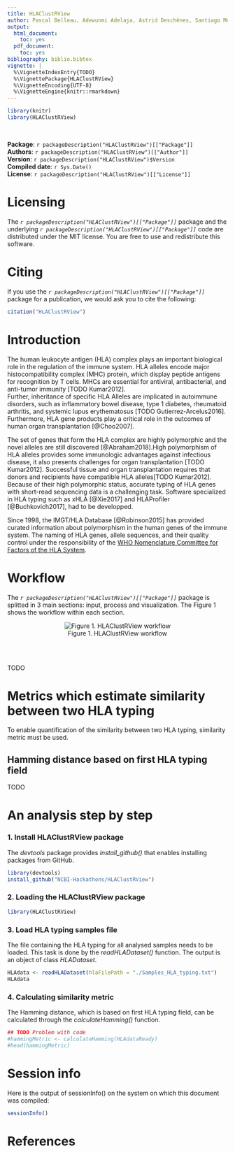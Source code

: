 ```yaml
---
title: HLAClustRView
author: Pascal Belleau, Adewunmi Adelaja, Astrid Deschênes, Santiago Medina, Nissim Ranade, Allissa Dillman
output:
  html_document:
    toc: yes
  pdf_document:
    toc: yes
bibliography: biblio.bibtex
vignette: |
  %\VignetteIndexEntry{TODO}     
  %\VignettePackage{HLAClustRView}
  %\VignetteEncoding{UTF-8}
  %\VignetteEngine{knitr::rmarkdown} 
---
```


```r
library(knitr)
library(HLAClustRView)
```

<br />

**Package**: `r packageDescription("HLAClustRView")[["Package"]]` <br />
**Authors**: `r packageDescription("HLAClustRView")[["Author"]]` <br />
**Version**: `r packageDescription("HLAClustRView")$Version` <br />
**Compiled date**: `r Sys.Date()` <br />
**License**: `r packageDescription("HLAClustRView")[["License"]]` <br />


# Licensing  #

The *`r packageDescription("HLAClustRView")[["Package"]]`* package and the 
underlying *`r packageDescription("HLAClustRView")[["Package"]]`* code 
are distributed under the MIT license. You are free to use and 
redistribute this software.

# Citing #

If you use the *`r packageDescription("HLAClustRView")[["Package"]]`* package 
for a publication, we would ask you to cite the following:

```r
citation("HLAClustRView")
```

# Introduction #

The human leukocyte antigen (HLA) complex plays an important biological role in 
the regulation of the immune system. HLA alleles encode major 
histocompatibility complex (MHC) protein, which display peptide antigens for 
recognition by T cells. MHCs are essential for antiviral, antibacterial, and 
anti-tumor immunity [TODO Kumar2012].  
Further, inheritance of specific HLA Alleles are implicated in autoimmune 
disorders, such as inflammatory bowel disease, type 1 diabetes, rheumatoid 
arthritis, and systemic lupus erythematosus [TODO Gutierrez-Arcelus2016]. 
Furthermore, HLA gene products play a critical role in the outcomes of human 
organ transplantation [@Choo2007]. 

The set of genes that form the HLA complex are highly polymorphic and the 
novel alleles are still discovered [@Abraham2018].High polymorphism of 
HLA alleles provides some immunologic advantages against infectious disease, 
it also presents challenges for organ transplantation [TODO Kumar2012]. 
Successful tissue and organ transplantation requires that donors and 
recipients have compatible HLA alleles[TODO Kumar2012]. Because of their 
high polymorphic status, accurate typing of HLA genes with short-read 
sequencing data is a challenging task. Software specialized in HLA typing such
as xHLA [@Xie2017] and HLAProfiler [@Buchkovich2017], had to be developped. 

Since 1998, the IMGT/HLA Database [@Robinson2015] has provided curated 
information about polymorphism in the human genes of the immune system.
The naming of HLA genes, allele sequences, and their quality control under the 
responsibility of the [WHO Nomenclature Committee for Factors of the HLA System](http://hla.alleles.org/nomenclature/committee.html).

# Workflow #

The *`r packageDescription("HLAClustRView")[["Package"]]`* package is splitted
in 3 main sections: input, process and visualization. The Figure 1 shows the
workflow within each section. 

<center>

![Figure 1. HLAClustRView workflow](HLAdesign.jpg "HLAClustRView design")

</center>


<br>
<br>

TODO

# Metrics which estimate similarity between two HLA typing 

To enable quantification of the similarity between two HLA typing, similarity
metric must be used.

## Hamming distance based on first HLA typing field 

TODO

# An analysis step by step #

### 1. Install HLAClustRView package

The *devtools* package provides *install_github()* that enables installing 
packages from GitHub.

```r
library(devtools)
install_github("NCBI-Hackathons/HLAClustRView")
```

### 2. Loading the HLAClustRView package

```r
library(HLAClustRView)
```

### 3. Load HLA typing samples file

The file containing the HLA typing for all analysed samples needs to be loaded.
This task is done by the *readHLADataset()* function. The output is an object
of class *HLADataset*.

```r
HLAdata <- readHLADataset(hlaFilePath = "./Samples_HLA_typing.txt")
HLAdata
```

### 4. Calculating similarity metric

The Hamming distance, which is based on first HLA typing field, can be 
calculated through the *calculateHamming()* function.

```r
## TODO Problem with code
#hammingMetric <- calculateHamming(HLAdataReady)
#head(hammingMetric)
```

# Session info

Here is the output of sessionInfo() on the system on which this document 
was compiled:

```r
sessionInfo()
```


# References

